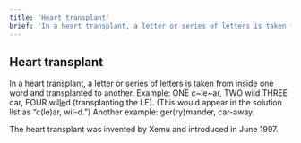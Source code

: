 ```yaml
---
title: 'Heart transplant'
brief: 'In a heart transplant, a letter or series of letters is taken from inside one word and transplanted to another.'
---
```

## Heart transplant

In a heart transplant, a letter or series of letters is taken from inside one word and transplanted to another. Example: <Example><Step><label>ONE</label> c~le~ar, <label>TWO</label> wild</Step> <Finally><label>THREE</label> car, <label>FOUR</label> wil<ins>le</ins>d</Finally></Example> (transplanting the LE). (This would appear in the solution list as “c(le)ar, wil-d.”) Another example: ger(ry)mander, car-away.

The heart transplant was invented by Xemu and introduced in June 1997.